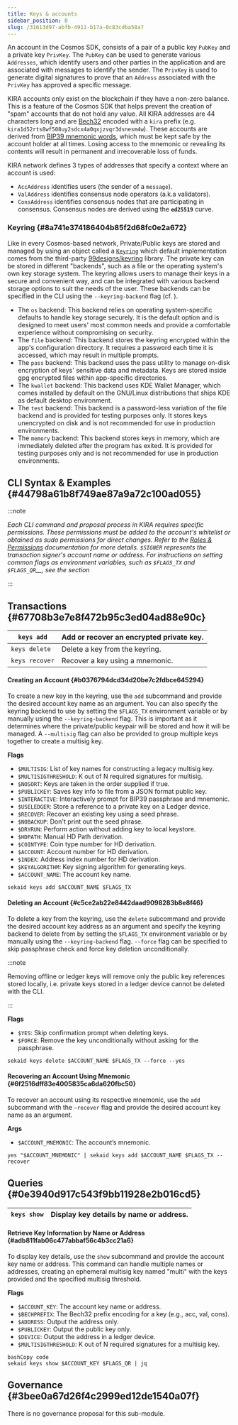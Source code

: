 ```yaml
---
title: Keys & accounts
sidebar_position: 0
slug: /31613d97-abfb-4911-b17a-0c83cdba58a7
---
```





An account in the Cosmos SDK, consists of a pair of a public key `PubKey` and a private key `PrivKey`. The `PubKey` can be used to generate various `Addresses`, which identify users and other parties in the application and are associated with messages to identify the sender. The `PrivKey` is used to generate digital signatures to prove that an `Address` associated with the `PrivKey` has approved a specific message.


KIRA accounts only exist on the blockchain if they have a non-zero balance. This is a feature of the Cosmos SDK that helps prevent the creation of "spam" accounts that do not hold any value. All KIRA addresses are 44 characters long and are [Bech32](https://en.bitcoin.it/wiki/Bech32) encoded with a `kira` prefix (e.g. `kira1d52rts8wf508uy2sdcx4a0qxjzvqr3dsnesm4w`). These accounts are derived from [BIP39 mnemonic words](https://github.com/bitcoin/bips/blob/master/bip-0039.mediawiki), which must be kept safe by the account holder at all times. Losing access to the mnemonic or revealing its contents will result in permanent and irrecoverable loss of funds.


KIRA network defines 3 types of addresses that specify a context where an account is used:

- `AccAddress` identifies users (the sender of a `message`).
- `ValAddress` identifies consensus node operators (a.k.a validators).
- `ConsAddress` identifies consensus nodes that are participating in consensus. Consensus nodes are derived using the **`ed25519`** curve.

### Keyring {#8a741e374186404b85f2d68fc0e2a672}


Like in every Cosmos-based network, Private/Public keys are stored and managed by using an object called a [`Keyring`](https://docs.cosmos.network/v0.47/basics/accounts#keyring) which default implementation comes from the third-party [99designs/keyring](https://github.com/99designs/keyring) library. The private key can be stored in different "backends", such as a file or the operating system's own key storage system. The keyring allows users to manage their keys in a secure and convenient way, and can be integrated with various backend storage options to suit the needs of the user. These backends can be specified in the CLI using the `--keyring-backend` flag (cf. ).

- The `os` backend: This backend relies on operating system-specific defaults to handle key storage securely. It is the default option and is designed to meet users' most common needs and provide a comfortable experience without compromising on security.
- The `file` backend: This backend stores the keyring encrypted within the app's configuration directory. It requires a password each time it is accessed, which may result in multiple prompts.
- The `pass` backend: This backend uses the pass utility to manage on-disk encryption of keys' sensitive data and metadata. Keys are stored inside gpg encrypted files within app-specific directories.
- The `kwallet` backend: This backend uses KDE Wallet Manager, which comes installed by default on the GNU/Linux distributions that ships KDE as default desktop environment.
- The `test` backend: This backend is a password-less variation of the file backend and is provided for testing purposes only. It stores keys unencrypted on disk and is not recommended for use in production environments.
- The `memory` backend: This backend stores keys in memory, which are immediately deleted after the program has exited. It is provided for testing purposes only and is not recommended for use in production environments.

## CLI Syntax & Examples {#44798a61b8f749ae87a9a72c100ad055}


:::note

_Each CLI command and proposal process in KIRA requires specific permissions. These permissions must be added to the account's whitelist or obtained as sudo permissions for direct changes. Refer to the_ [_Roles & Permissions_](/docs/980ceb2f-9bc1-4133-aad0-bfb8a5c55536) _documentation for more details._ _`$SIGNER`_ _represents the transaction signer's account name or address. For instructions on setting common flags as environment variables, such as_ _`$FLAGS_TX`_ _and_ _`$FLAGS_QR`__, see the_  _section_

:::




<Tabs>
<TabItem value="transactions" label="Transactions">


## Transactions {#67708b3e7e8f472b95c3ed04ad88e90c}


| `keys add`     | Add or recover an encrypted private key. |
| -------------- | ---------------------------------------- |
| `keys delete`  | Delete a key from the keyring.           |
| `keys recover` | Recover a key using a mnemonic.          |


#### Creating an Account {#b0376794dcd34d20be7c2fdbce645294}


To create a new key in the keyring, use the `add` subcommand and provide the desired account key name as an argument. You can also specify the keyring backend to use by setting the `$FLAGS_TX` environment variable or by manually using the `--keyring-backend` flag. This is important as it determines where the private/public keypair will be stored and how it will be managed. A `--multisig` flag can also be provided to group multiple keys together to create a multisig key.


**Flags**

- `$MULTISIG`: List of key names for constructing a legacy multisig key.
- `$MULTISIGTHRESHOLD`: K out of N required signatures for multisig.
- `$NOSORT`: Keys are taken in the order supplied if true.
- `$PUBLICKEY`: Saves key info to file from a JSON format public key.
- `$INTERACTIVE`: Interactively prompt for BIP39 passphrase and mnemonic.
- `$USELEDGER`: Store a reference to a private key on a Ledger device.
- `$RECOVER`: Recover an existing key using a seed phrase.
- `$NOBACKUP`: Don't print out the seed phrase.
- `$DRYRUN`: Perform action without adding key to local keystore.
- `$HDPATH`: Manual HD Path derivation.
- `$COINTYPE`: Coin type number for HD derivation.
- `$ACCOUNT`: Account number for HD derivation.
- `$INDEX`: Address index number for HD derivation.
- `$KEYALGORITHM`: Key signing algorithm for generating keys.
- `$ACCOUNT_NAME`: The account key name.

```shell
sekaid keys add $ACCOUNT_NAME $FLAGS_TX
```


#### Deleting an Account {#c5ce2ab22e8442daad9098283b8e8f46}


To delete a key from the keyring, use the `delete` subcommand and provide the desired account key address as an argument and specify the keyring backend to delete from by setting the `$FLAGS_TX` environment variable or by manually using the `--keyring-backend` flag. `--force` flag can be specified to skip passphrase check and force key deletion unconditionally. 


:::note

Removing offline or ledger keys will remove only the public key references stored locally, i.e. private keys stored in a ledger device cannot be deleted with the CLI.

:::




**Flags**

- `$YES`: Skip confirmation prompt when deleting keys.
- `$FORCE`: Remove the key unconditionally without asking for the passphrase.

```shell
sekaid keys delete $ACCOUNT_NAME $FLAGS_TX --force --yes
```


#### Recovering an Account Using Mnemonic {#6f2516dff83e4005835ca6da620fbc50}


To recover an account using its respective mnemonic, use the `add` subcommand with the `—recover` flag and provide the desired account key name as an argument. 


**Args**

- `$ACCOUNT_MNEMONIC`: The account’s mnemonic.

```shell
yes "$ACCOUNT_MNEMONIC" | sekaid keys add $ACCOUNT_NAME $FLAGS_TX --recover
```



</TabItem>
<TabItem value="queries" label="Queries">


## Queries {#0e3940d917c543f9bb11928e2b016cd5}


| `keys show` | Display key details by name or address. |
| ----------- | --------------------------------------- |


#### Retrieve Key Information by Name or Address {#adb811fab06c477abbaf56c4b3cc21a6}


To display key details, use the `show` subcommand and provide the account key name or address. This command can handle multiple names or addresses, creating an ephemeral multisig key named "multi" with the keys provided and the specified multisig threshold.


**Flags**

- `$ACCOUNT_KEY`: The account key name or address.
- `$BECHPREFIX`: The Bech32 prefix encoding for a key (e.g., acc, val, cons).
- `$ADDRESS`: Output the address only.
- `$PUBLICKEY`: Output the public key only.
- `$DEVICE`: Output the address in a ledger device.
- `$MULTISIGTHRESHOLD`: K out of N required signatures for a multisig key.

```shell
bashCopy code
sekaid keys show $ACCOUNT_KEY $FLAGS_QR | jq
```



</TabItem>
<TabItem value="governance" label="Governance">


## Governance {#3bee0a67d26f4c2999ed12de1540a07f}


There is no governance proposal for this sub-module.



</TabItem></Tabs>

